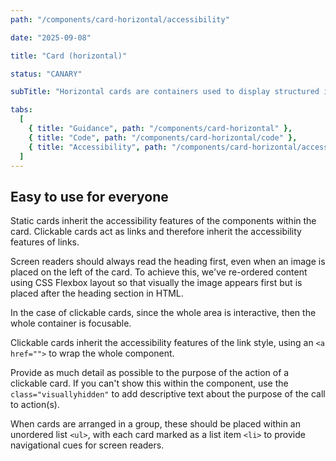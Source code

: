 ```yaml
---
path: "/components/card-horizontal/accessibility"

date: "2025-09-08"

title: "Card (horizontal)"

status: "CANARY"

subTitle: "Horizontal cards are containers used to display structured information or link to new information in a horizontal layout."

tabs:
  [
    { title: "Guidance", path: "/components/card-horizontal" },
    { title: "Code", path: "/components/card-horizontal/code" },
    { title: "Accessibility", path: "/components/card-horizontal/accessibility" },
  ]
---
```


## Easy to use for everyone

Static cards inherit the accessibility features of the components within the card. Clickable cards act as links and therefore inherit the accessibility features of links.

Screen readers should always read the heading first, even when an image is placed on the left of the card. To achieve this, we've re-ordered content using CSS Flexbox layout so that visually the image appears first but is placed after the heading section in HTML.

In the case of clickable cards, since the whole area is interactive, then the whole container is focusable.

Clickable cards inherit the accessibility features of the link style, using an `<a href="">` to wrap the whole component.

Provide as much detail as possible to the purpose of the action of a clickable card. If you can't show this within the component, use the `class="visuallyhidden"` to add descriptive text about the purpose of the call to action(s).

When cards are arranged in a group, these should be placed within an unordered list `<ul>`, with each card marked as a list item `<li>` to provide navigational cues for screen readers.